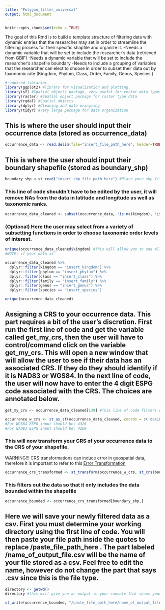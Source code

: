 ```yaml
---
title: "Polygon_filter_universal"
output: html_document
---
```


```r
knitr::opts_chunk$set(echo = TRUE)
```

The goal of this Rmd is to build a template structure of filtering data with dynamic entries that the researcher may set in order to streamline the filtering process for their specific shapfile and organize it. 
  -Needs a dynamic variable that will be set to include the researcher's data (retrieved from GBIF)
  -Needs a dynamic variable that will be set to include the researcher's shapefile boundary
  -Needs to include a grouping of variables that the researcher can elect to choose in order to subset their data out by taxonomic rate (Kingdom, Phylum, Class, Order, Family, Genus, Species )
  
```r
#required libraries
library(ggplot2) #library for visualization and plotting.
library(sf) #Spatial objects package, very useful for vector data types
library(raster) #Spatial object package for raster type data
library(rgdal) #Spatial objects
library(dplyr) #Cleaning and data wrangling 
library(tidyr) #Very large package for data organization
```

  
## This is where the user should input their occurrence data (stored as occurrence_data)
```r
occurrence_data <- read.delim(file="insert_file_path_here", header=TRUE) #Place your file path here
```

## This is where the user should input their boundary shapefile (stored as boundary_shp)
```r
boundary_shp <-st_read("insert_shp_file_path_here") #Place your shp file path here
```

### This line of code shouldn't have to be edited by the user, it will remove NAs from the data in latitude and longitude as well as taxonomic ranks.
```r
occurrence_data_cleaned <- subset(occurrence_data, !is.na(kingdom), !is.na(phylum), !is.na(class), !is.na(order), !is.na(family), !is.na(genus), !is.na(subgenus), !is.na(specificEpithet), !is.na(decimalLongitude), !is.na(decimalLatitude))
```

### (Optional) Here the user may select from a variety of subsetting functions in order to choose taxonomic order levels of interest. 
```r
unique(occurrence_data_cleaned$kingdom) #This will allow you to see all the unique names of the available kingdoms of your data
#NOTE: if your data is

occurrence_data_cleaned %>% 
  dplyr::filter(kingdom == "insert_kingdom") %>% 
  dplyr::filter(phylum == "insert_phylum") %>% 
  dplyr::filter(class == "insert_class") %>% 
  dplyr::filter(family == "insert_family") %>% 
  dplyr::filter(genus == "insert_genus") %>% 
  dplyr::filter(species == "insert_species")

unique(occurrence_data_cleaned)

```




## Assigning a CRS to your occurrence data. This part requires a bit of the user's discretion. First run the first line of code and get the variable called get_my_crs, then the user will have to control/command click on the variable get_my_crs. This will open a new window that will allow the user to see if their data has an associated CRS. If they do they should identify if it is NAD83 or WGS84. In the next line of code, the user will now have to enter the 4 digit ESPG code associated with the CRS. The choices are annotated below. 
```r
get_my_crs <- occurrence_data_cleaned[139] #This line of code filters out the columns to only include vertabtimSRS which is synonymous with CRS. 

occurrence_w_crs <- st_as_sf(occurrence_data_cleaned, coords = c('decimalLongitude', 'decimalLatitude'), crs = 0000) 
#For WGS84 ESPG input should be: 4326
#For NAD83 ESPG input should be: 4269
```

### This will now transform your CRS of your occurrence data to the CRS of your shapefile.
WARNING!!! CRS transformations can induce error in geospatial data, therefore it is important to refer to this [Error Transformation](https://epsg.org/search/by-name/sessionkey/6ix3cgab2y/searchedterms//crs_page/3/#crs) 
```r
occurrence_crs_transformed <- st_transform(occurrence_w_crs, st_crs(boundary_shp))
```

### This filters out the data so that it only includes the data bounded within the shapefile
```r
occurrence_bounded <- occurrence_crs_transformed[boundary_shp,]
```


## Here we will save your newly filtered data as a csv. First you must determine your working directory using the first line of code. You will then paste your file path inside the quotes to replace /paste_file_path_here . The part labeled /name_of_output_file.csv will be the name of your file stored as a csv. Feel free to edit the name, however do not change the part that says .csv since this is the file type. 
```r
directory <- getwd()
directory #this will give you an output in your console that shows your person computer's file path

st_write(occurrence_bounded, "/paste_file_path_here/name_of_output_file.csv") #Here you will paste your working directory output from the console to whats inside the quotations. Only paste up to /name_of_output_file.csv, feel free to edit this last bit to be a name of your choice for your file. 
```
